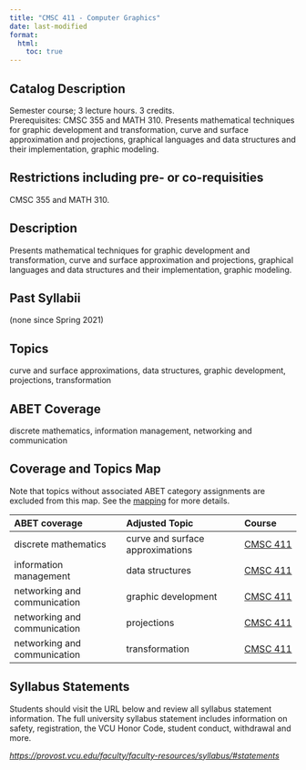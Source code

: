 ```yaml
---
title: "CMSC 411 - Computer Graphics"
date: last-modified
format:
  html:
    toc: true
---
```


## Catalog Description

Semester course; 3 lecture hours. 3 credits. Prerequisites: CMSC 355 and MATH 310. Presents mathematical techniques for graphic development and transformation, curve and surface approximation and projections, graphical languages and data structures and their implementation, graphic modeling.


## Restrictions including pre- or co-requisities
 
CMSC 355 and MATH 310.

## Description

Presents mathematical techniques for graphic development and transformation, curve and surface approximation and projections, graphical languages and data structures and their implementation, graphic modeling.

## Past Syllabii

(none since Spring 2021)

## Topics

curve and surface approximations, data structures, graphic development, projections, transformation

## ABET Coverage

discrete mathematics, information management, networking and communication

## Coverage and Topics Map

Note that topics without associated ABET category assignments are excluded from this map.  See the [mapping](https://docs.google.com/spreadsheets/d/1qrN3L7eRLsM-aVMHYaLQN-FMYtrTJf0_h6dLKlUdPkk/edit#gid=338318647) for more details.

ABET coverage                 Adjusted Topic                    Course
----------------------------  --------------------------------  ----------------------------------
discrete mathematics          curve and surface approximations  <a href='CMSC411.qmd'>CMSC 411</a>
information management        data structures                   <a href='CMSC411.qmd'>CMSC 411</a>
networking and communication  graphic development               <a href='CMSC411.qmd'>CMSC 411</a>
networking and communication  projections                       <a href='CMSC411.qmd'>CMSC 411</a>
networking and communication  transformation                    <a href='CMSC411.qmd'>CMSC 411</a>


## Syllabus Statements

Students should visit the URL below and review all syllabus statement information. The full university syllabus statement includes information on safety, registration, the VCU Honor Code, student conduct, withdrawal and more.

*<https://provost.vcu.edu/faculty/faculty-resources/syllabus/#statements>*


